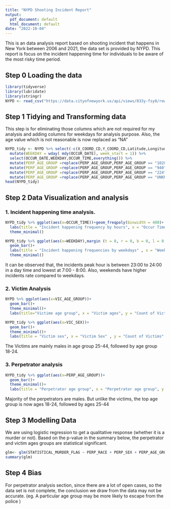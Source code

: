---
title: "NYPD Shooting Incident Report"
output:
  pdf_document: default
  html_document: default
date: "2022-10-04"
---

This is an data analysis report based on shooting incident that happens in New York between 2006 and 2021, the data set is provided by NYPD. This report is focus on the incident happening time for individuals to be aware of the most risky time period.

## Step 0 Loading the data 
```{r message = FALSE}
library(tidyverse)
library(lubridate)
library(stringr)
NYPD <- read_csv("https://data.cityofnewyork.us/api/views/833y-fsy8/rows.csv?accessType=DOWNLOAD")

```

## Step 1 Tidying and Transforming data
This step is for eliminating those columns which are not required for my analysis and adding columns for weekdays for analysis purpose. Also, the age value which is not reasonable is now replaced as "NA"
```{r}
NYPD_tidy <- NYPD %>% select(-c(X_COORD_CD,Y_COORD_CD,Latitude,Longitude,Lon_Lat,INCIDENT_KEY,JURISDICTION_CODE,PRECINCT)) %>% 
  mutate(WEEKDAY = wday( mdy(OCCUR_DATE), week_start = 1)) %>% 
  select(OCCUR_DATE,WEEKDAY,OCCUR_TIME,everything()) %>% 
  mutate(PERP_AGE_GROUP =replace(PERP_AGE_GROUP,PERP_AGE_GROUP == "1020","NA")) %>%
  mutate(PERP_AGE_GROUP =replace(PERP_AGE_GROUP,PERP_AGE_GROUP == "940","NA")) %>%
  mutate(PERP_AGE_GROUP =replace(PERP_AGE_GROUP,PERP_AGE_GROUP == "224","NA")) %>% 
  mutate(PERP_AGE_GROUP =replace(PERP_AGE_GROUP,PERP_AGE_GROUP == "UNKNOWN","NA"))
head(NYPD_tidy) 
```

## Step 2 Data Visualization and analysis

### 1. Incident happening time analysis.

```{r}
NYPD_tidy %>% ggplot(aes(x=OCCUR_TIME))+geom_freqpoly(binwidth = 400)+
  labs(title = "Incident happening frequency by hours", x = "Occur Time", y = "Count of Incident")+
  theme_minimal()
```
```{r}
NYPD_tidy %>% ggplot(aes(x=WEEKDAY),margin (t = 0, r = 0, b = 0, l = 0, unit = "pt"))+
  geom_bar()+
  labs(title = "Incident happening frequencies by weekdays" , x = "Weekdays" , y = "Count of Incident")+
  theme_minimal()
```

It can be observed that, the incidents peak hour is between 23:00 to 24:00 in a day time and lowest at 7:00 - 8:00. Also, weekends have higher incidents rate compared to weekdays.


### 2. Victim Analysis

```{r}
NYPD %>% ggplot(aes(x=VIC_AGE_GROUP))+
  geom_bar()+
  theme_minimal()+
  labs(title="Victime age group", x = "Victim ages", y = "Count of Victims")
```

```{r}
NYPD_tidy %>% ggplot(aes(x=VIC_SEX))+
  geom_bar()+
  theme_minimal()+
  labs(title = "Victim sex", x = "Victim Sex" , y = "Count of Victims" )
```
The Victims are mainly males in age group 25-44, followed by age group 18-24.

### 3. Perpetrator analysis

```{r}
NYPD_tidy %>% ggplot(aes(x=PERP_AGE_GROUP))+
  geom_bar()+
  theme_minimal()+
  labs(title = "Perpetrator age group", x = "Perpetrator age group", y = "Count of perpetrator")
```
Majority of the perpetrators are males. But unlike the victims, the top age group is now ages 18-24, followed by ages 25-44 


## Step 3 Modelling Data
We are using logistic regression to get a qualitative response (whether it is a murder or not). Based on the p-value in the summary below, the perpetrator and victim ages groups are statistical significant. 
```{r}
glm<- glm(STATISTICAL_MURDER_FLAG ~ PERP_RACE + PERP_SEX + PERP_AGE_GROUP + WEEKDAY + OCCUR_TIME + VIC_RACE +VIC_SEX +VIC_AGE_GROUP, data = NYPD_tidy, family = binomial)
summary(glm)
```

## Step 4 Bias
For perpetrator analysis section, since there are a lot of open cases, so the data set is not complete, the conclusion we draw from the data may not be accurate. (eg. A particular age group may be more likely to escape from the police )

